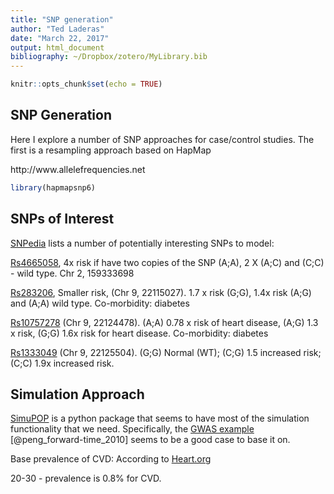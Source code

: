 ```yaml
---
title: "SNP generation"
author: "Ted Laderas"
date: "March 22, 2017"
output: html_document
bibliography: ~/Dropbox/zotero/MyLibrary.bib
---
```


```r
knitr::opts_chunk$set(echo = TRUE)
```

## SNP Generation

Here I explore a number of SNP approaches for case/control studies. The first is a resampling approach based on HapMap

http://www.allelefrequencies.net

```r
library(hapmapsnp6)
```

## SNPs of Interest

[SNPedia](http://snpedia.com/index.php/Heart_disease) lists a number of potentially interesting SNPs to model:

[Rs4665058](http://snpedia.com/index.php/Rs4665058), 4x risk if have two copies of the SNP (A;A), 2 X (A;C) and (C;C) - wild type. Chr 2, 159333698

[Rs283206](http://snpedia.com/index.php/Rs2383206), Smaller risk, (Chr 9, 22115027). 1.7 x risk (G;G), 1.4x risk (A;G) and (A;A) wild type. Co-morbidity: diabetes

[Rs10757278](http://snpedia.com/index.php/Rs10757278) (Chr 9, 22124478). (A;A) 0.78 x risk of heart disease, (A;G) 1.3 x risk, (G;G) 1.6x risk for heart disease. Co-morbidity: diabetes

[Rs1333049](http://snpedia.com/index.php/Rs1333049) (Chr 9, 22125504). (G;G) Normal (WT); (C;G) 1.5 increased risk; (C;C) 1.9x increased risk.

## Simulation Approach

[SimuPOP](http://simupop.sourceforge.net) is a python package that seems to have most of the simulation functionality that we need. Specifically, the [GWAS example](https://github.com/BoPeng/simuPOP-examples) [@peng_forward-time_2010] seems to be a good case to base it on.

Base prevalence of CVD: According to [Heart.org](https://www.heart.org/idc/groups/heart-public/@wcm/@sop/@smd/documents/downloadable/ucm_449846.pdf)

20-30 - prevalence is 0.8% for CVD.